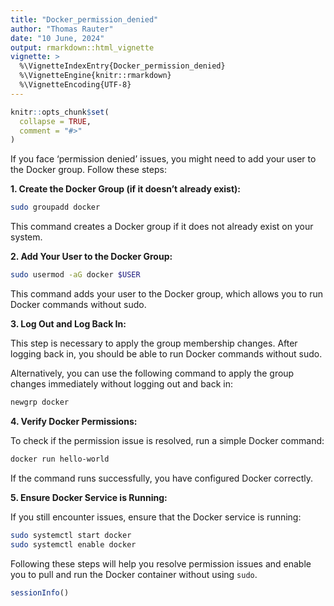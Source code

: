 ```yaml
---
title: "Docker_permission_denied"
author: "Thomas Rauter"
date: "10 June, 2024"
output: rmarkdown::html_vignette
vignette: >
  %\VignetteIndexEntry{Docker_permission_denied}
  %\VignetteEngine{knitr::rmarkdown}
  %\VignetteEncoding{UTF-8}
---
```


```r
knitr::opts_chunk$set(
  collapse = TRUE,
  comment = "#>"
)
```

If you face 'permission denied' issues, you might need to add your user to the Docker group. Follow these steps:

**1. Create the Docker Group (if it doesn't already exist):**

``` sh
sudo groupadd docker
```

This command creates a Docker group if it does not already exist on your system.

**2. Add Your User to the Docker Group:**

``` sh
sudo usermod -aG docker $USER
```

This command adds your user to the Docker group, which allows you to run Docker commands without sudo.

**3. Log Out and Log Back In:**

This step is necessary to apply the group membership changes. After logging back in, you should be able to run Docker commands without sudo.

Alternatively, you can use the following command to apply the group changes immediately without logging out and back in:

``` sh
newgrp docker
```

**4. Verify Docker Permissions:**

To check if the permission issue is resolved, run a simple Docker command:

``` sh
docker run hello-world
```

If the command runs successfully, you have configured Docker correctly.

**5. Ensure Docker Service is Running:**

If you still encounter issues, ensure that the Docker service is running:

``` sh
sudo systemctl start docker
sudo systemctl enable docker
```

Following these steps will help you resolve permission issues and enable you to pull and run the Docker container without using `sudo`.

```r
sessionInfo()
```
